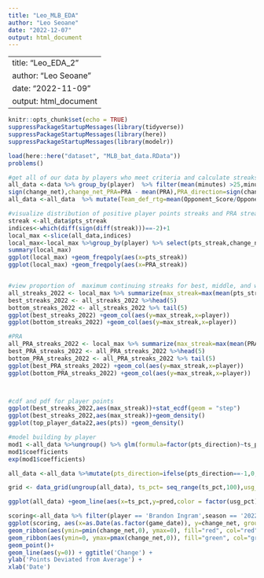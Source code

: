 ```yaml
---
title: "Leo_MLB_EDA"
author: "Leo Seoane"
date: "2022-12-07"
output: html_document
---
```


---
title: "Leo_EDA_2"
author: "Leo Seoane"
date: "2022-11-09"
output: html_document
---



```r
knitr::opts_chunk$set(echo = TRUE)
suppressPackageStartupMessages(library(tidyverse))
suppressPackageStartupMessages(library(here))
suppressPackageStartupMessages(library(modelr))
```
```r
load(here::here("dataset", "MLB_bat_data.RData"))
problems()

```

```r
#get all of our data by players who meet criteria and calculate streaks
all_data <-data %>% group_by(player)  %>% filter(mean(minutes) >25,minutes >15) %>% mutate(change_net = pts - mean(pts),pts_direction  = 
sign(change_net),change_net_PRA=PRA - mean(PRA),PRA_direction=sign(change_net_PRA)) %>%mutate(pts_streak=ave(pts_direction, cumsum(pts_direction==-1), FUN = seq_along) - 1,PRA_streak=ave(PRA_direction, cumsum(PRA_direction==-1), FUN = seq_along) - 1)
all_data <-all_data  %>% mutate(Team_def_rtg=mean(Opponent_Score/Opponent_pace *100), Opponent_def_rtg=mean(Team_Score/Team_pace *100))

#visualize distribution of positive player points streaks and PRA streaks
streak <-all_data$pts_streak
indices<-which(diff(sign(diff(streak)))==-2)+1
local_max <-slice(all_data,indices)
local_max<-local_max %>%group_by(player) %>% select(pts_streak,change_net,change_net_PRA,PRA_streak) %>%filter(pts_streak >0,PRA_streak >0)
summary(local_max)
ggplot(local_max) +geom_freqpoly(aes(x=pts_streak))
ggplot(local_max) +geom_freqpoly(aes(x=PRA_streak))


#view proportion of  maximum continuing streaks for best, middle, and worst players
all_streaks_2022 <- local_max %>% summarize(max_streak=max(mean(pts_streak))) %>% arrange(desc(max_streak))
best_streaks_2022 <- all_streaks_2022 %>%head(5)
bottom_streaks_2022 <- all_streaks_2022 %>% tail(5)
ggplot(best_streaks_2022) +geom_col(aes(y=max_streak,x=player))
ggplot(bottom_streaks_2022) +geom_col(aes(y=max_streak,x=player))

#PRA
all_PRA_streaks_2022 <- local_max %>% summarize(max_streak=max(mean(PRA_streak))) %>% arrange(desc(max_streak))
best_PRA_streaks_2022 <- all_PRA_streaks_2022 %>%head(5)
bottom_PRA_streaks_2022 <- all_PRA_streaks_2022 %>% tail(5)
ggplot(best_PRA_streaks_2022) +geom_col(aes(y=max_streak,x=player))
ggplot(bottom_PRA_streaks_2022) +geom_col(aes(y=max_streak,x=player))



#cdf and pdf for player points
ggplot(best_streaks_2022,aes(max_streak))+stat_ecdf(geom = "step")
ggplot(best_streaks_2022,aes(max_streak))+geom_density()
ggplot(top_player_data22,aes(pts)) +geom_density()

#model building by player
mod1 <-all_data %>%ungroup() %>% glm(formula=factor(pts_direction)~ts_pct+usg_pct+usg_pct:ts_pct,family=binomial())
mod1$coefficients
exp(mod1$coefficients)

all_data <-all_data %>%mutate(pts_direction=ifelse(pts_direction==-1,0,1))

grid <- data_grid(ungroup(all_data), ts_pct= seq_range(ts_pct,100),usg_pct= seq_range(usg_pct,5)) %>% add_predictions(mod1, type = "response" )

ggplot(all_data) +geom_line(aes(x=ts_pct,y=pred,color = factor(usg_pct)),data=grid)

scoring<-all_data %>% filter(player == 'Brandon Ingram',season == '2022') %>%select(change_net,game_date)
ggplot(scoring, aes(x=as.Date(as.factor(game_date)), y=change_net, group=1)) +
geom_ribbon(aes(ymin=pmin(change_net,0), ymax=0), fill="red", col="red", alpha=0.5) +
geom_ribbon(aes(ymin=0, ymax=pmax(change_net,0)), fill="green", col="green", alpha=0.5) +
geom_point()+
geom_line(aes(y=0)) + ggtitle('Change') +
ylab('Points Deviated from Average') +
xlab('Date')





```